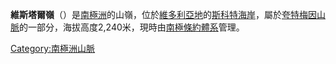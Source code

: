{{coord|77|53|S|160|38|E|display=title}}

'''維斯塔爾嶺'''（{{lang-en|Vestal Ridge}}）是[[南極洲|南極洲]]的山嶺，位於[[維多利亞地|維多利亞地]]的[[斯科特海岸|斯科特海岸]]，屬於[[夸特梅因山脈|夸特梅因山脈]]的一部分，海拔高度2,240米，現時由[[南極條約體系|南極條約體系]]管理。

{{DEFAULTSORT:Vestal Ridge}}
[[Category:南極洲山脈|Category:南極洲山脈]]


{{ScottCoast-geo-stub}}